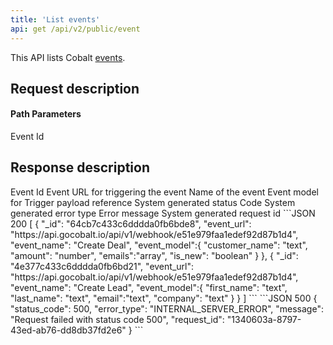 ```yaml
---
title: 'List events'
api: get /api/v2/public/event
---
```


This API lists Cobalt [events](https://app.gocobalt.io/your-app#:~:text=Add%20events%20to%20send%20data%20from%20your%20app%20to%20other%20apps). 

## Request description
#### Path Parameters
<ParamField path="event_id" type="string" required>
  Event Id
</ParamField>

## Response description

<Tabs>
  <Tab title="200">
    <ResponseField name="_id" type="string">
      Event Id
    </ResponseField>
    <ResponseField name="event_url" type="string">
      Event URL for triggering the event
    </ResponseField>
    <ResponseField name="event_name" type="string">
      Name of the event
    </ResponseField>
    <ResponseField name="event_model" type="object">
      Event model for Trigger payload reference
    </ResponseField>
  </Tab>
  <Tab title="500">
    <ResponseField name="status_code" type="integer">
    System generated status Code
    </ResponseField>
    <ResponseField name="error_type" type="string">
    System generated error type
    </ResponseField>
    <ResponseField name="message" type="string">
    Error message
    </ResponseField>
    <ResponseField name="request_id" type="string">
    System generated request id
    </ResponseField>
  </Tab>
</Tabs>

<ResponseExample>
```JSON 200
  [
    {
      "_id": "64cb7c433c6dddda0fb6bde8",
      "event_url": "https://api.gocobalt.io/api/v1/webhook/e51e979faa1edef92d87b1d4",
      "event_name": "Create Deal",
      "event_model":{
        "customer_name": "text",
        "amount": "number",
        "emails":"array",
        "is_new": "boolean"
      }
    },
    {
    "_id": "4e377c433c6dddda0fb6bd21",
    "event_url": "https://api.gocobalt.io/api/v1/webhook/e51e979faa1edef92d87b1d4",
    "event_name": "Create Lead",
    "event_model":{
      "first_name": "text",
      "last_name": "text",
      "email":"text",
      "company": "text"
    }
}
  ]
```
```JSON 500
{
    "status_code": 500,
    "error_type": "INTERNAL_SERVER_ERROR",
    "message": "Request failed with status code 500",
    "request_id": "1340603a-8797-43ed-ab76-dd8db37fd2e6"
}
```
</ ResponseExample>